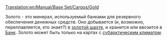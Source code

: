 [[Translation:en/Manual/Base Set/Cargos/Gold]]

{{ru/Manual/Base Set/Cargos/Груз| груз=Золото
| изображение=en/Manual/Base Set/Cargos/Gold.png
| производит=[[ru/Manual/Base Set/Industries/Золотая шахта|Золотая шахта]]
| принимает=[[ru/Manual/Base Set/Industries/Банк|Банк]]
}}
Золото - это минерал, используемый банками для резервного обеспечения денежных средств. Оно добывается (и, возможно, переплавляется, кто знает?) в [[ru/Manual/Base Set/Industries/Золотая шахта|золотой шахте]], и хранится или ввозится в [[ru/Manual/Base Set/Industries/Банк|Банк]].
Золото может быть только на картах с [[ru/Manual/Климат|субарктическим климатом]].